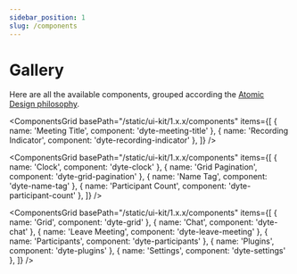```yaml
---
sidebar_position: 1
slug: /components
---
```


# Gallery

Here are all the available components, grouped according the
[Atomic Design philosophy](https://bradfrost.com/blog/post/atomic-web-design/).

<ComponentsGrid
  basePath="/static/ui-kit/1.x.x/components"
  items={[
    { name: 'Meeting Title', component: 'dyte-meeting-title' },
    { name: 'Recording Indicator', component: 'dyte-recording-indicator' },
  ]}
/>

<ComponentsGrid
  basePath="/static/ui-kit/1.x.x/components"
  items={[
    { name: 'Clock', component: 'dyte-clock' },
    { name: 'Grid Pagination', component: 'dyte-grid-pagination' },
    { name: 'Name Tag', component: 'dyte-name-tag' },
    { name: 'Participant Count', component: 'dyte-participant-count' },
  ]}
/>

<ComponentsGrid
  basePath="/static/ui-kit/1.x.x/components"
  items={[
    { name: 'Grid', component: 'dyte-grid' },
    { name: 'Chat', component: 'dyte-chat' },
    { name: 'Leave Meeting', component: 'dyte-leave-meeting' },
    { name: 'Participants', component: 'dyte-participants' },
    { name: 'Plugins', component: 'dyte-plugins' },
    { name: 'Settings', component: 'dyte-settings' },
  ]}
/>